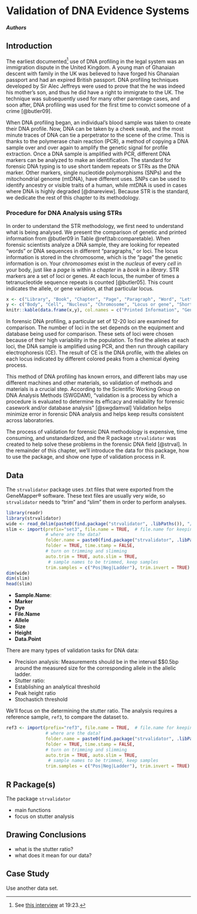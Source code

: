 # Validation of DNA Evidence Systems {#dnaval}

#### *Authors* {-}

## Introduction

The earliest documented^[See [this interview](https://www.bbc.co.uk/sounds/play/b008fcdz) at 19:23.] use of DNA profiling in the legal system was an immigration dispute in the United Kingdom. A young man of Ghanaian descent with family in the UK was believed to have forged his Ghanaian passport and had an expired British passport. DNA profiling techniques developed by Sir Alec Jeffreys were used to prove that the he was indeed his mother's son, and thus he did have a right to immigrate to the UK. The technique was subsequently used for many other parentage cases, and soon after, DNA profiling was used for the first time to convict someone of a crime [@butler09].

When DNA profiling began, an individual's blood sample was taken to create their DNA profile. Now, DNA can be taken by a cheek swab, and the most minute traces of DNA can tie a perpetrator to the scene of the crime. This is thanks to the polymerase chain reaction (PCR), a method of copying a DNA sample over and over again to amplify the genetic signal for profile extraction. Once a DNA sample is amplified with PCR, different DNA markers can be analyzed to make an identification. The standard for forensic DNA typing is to use short tandem repeats or STRs as the DNA marker. Other markers, single nucleotide polymorphisms (SNPs) and the mitochondrial genome (mtDNA), have different uses. SNPs can be used to identify ancestry or visible traits of a human, while mtDNA is used in cases where DNA is highly degraded [@dnareview]. Because STR is the standard, we dedicate the rest of this chapter to its methodology. 

### Procedure for DNA Analysis using STRs

In order to understand the STR methodology, we first need to understand what is being analysed. We present the comparison of genetic and printed information from @butler09 in Table \@ref(tab:comparetable). When forensic scientists analyze a DNA sample, they are looking for repeated "words" or DNA sequences in different "paragraphs," or loci. The locus information is stored in the chromosome, which is the "page" the genetic information is on. Your *chromosomes* exist in the *nucleus* of every *cell* in your body, just like a *page* is within a *chapter* in a *book* in a *library*.  STR markers are a set of loci or genes. At each locus, the number of times a tetranucleotide sequence repeats is counted [@butler05]. This count indicates the allele, or gene variation, at that particular locus. 

```r
x <- c("Library", "Book", "Chapter", "Page", "Paragraph", "Word", "Letter")
y <- c("Body", "Cell", "Nucleus", "Chromosome", "Locus or gene", "Short DNA sequence", "DNA nucleotide")
knitr::kable(data.frame(x,y), col.names = c("Printed Information", "Genetic Information"), caption = "Recreation of Table 2.1 from @butler09")
```

In forensic DNA profiling, a particular set of 12-20 loci are examined for comparison. The number of loci in the set depends on the equipment and database being used for comparison.  These sets of loci were chosen because of their high variability in the population. To find the alleles at each loci, the DNA sample is amplified using PCR, and then run through capillary electrophoresis (CE). The result of CE is the DNA profile, with the alleles on each locus indicated by different colored peaks from a chemical dyeing process. 

This method of DNA profiling has known errors, and different labs may use different machines and other materials, so validation of methods and materials is a crucial step. According to the Scientific Working Group on DNA Analysis Methods (SWGDAM), "validation is a process by which a procedure is evaluated to determine its efficacy and reliability for forensic casework and/or database analysis" [@swgdamval] Validation helps minimize error in forensic DNA analysis and helps keep results consistent across laboratories. 

The process of validation for forensic DNA methodology is expensive, time consuming, and unstandardized, and the R package `strvalidator` was created to help solve these problems in the forensic DNA field [@strval]. In the remainder of this chapter, we'll introduce the data for this package, how to use the package, and show one type of validation process in R. 


## Data 

The `strvalidator` package uses .txt files that were exported from the GeneMapper® software. These text files are usually very wide, so `strvalidator` needs to "trim" and "slim" them in order to perform analyses. 

```r
library(readr)
library(strvalidator)
wide <- read_delim(paste0(find.package("strvalidator", .libPaths()), "/extdata/", "set3.txt"), delim = "\t")
slim <- import(prefix="set3", file.name = TRUE,  # file.name for keeping the file name set3.txt
               # where are the data? 
               folder.name = paste0(find.package("strvalidator", .libPaths()), "/extdata"),
               folder = TRUE, time.stamp = FALSE,
               # turn on trimming and slimming
               auto.trim = TRUE, auto.slim = TRUE,  
                # sample names to be trimmed, keep samples 
               trim.samples = c("Pos|Neg|Ladder"), trim.invert = TRUE) 
dim(wide)
dim(slim)
head(slim)
```

- **Sample.Name**: 
- **Marker**
- **Dye**
- **File.Name**
- **Allele**
- **Size**
- **Height**
- **Data.Point**

There are many types of validation tasks for DNA data:

- Precision analysis: Measurements should be in the interval $\pm$0.5bp around the measured size for the corresponding allele in the allelic ladder.
- Stutter ratio: 
- Establishing an analytical threshold 
- Peak height ratio
- Stochastich threshold

We'll focus on the determining the stutter ratio. The analysis requires a reference sample, `ref3`, to compare the dataset to.  

```r
ref3 <- import(prefix="ref3", file.name = TRUE,  # file.name for keeping the file name set3.txt
               # where are the data? 
               folder.name = paste0(find.package("strvalidator", .libPaths()), "/extdata"),
               folder = TRUE, time.stamp = FALSE,
               # turn on trimming and slimming
               auto.trim = TRUE, auto.slim = TRUE,  
                # sample names to be trimmed, keep samples 
               trim.samples = c("Pos|Neg|Ladder"), trim.invert = TRUE) 
```


## R Package(s)


The package `strvalidator` 

- main functions 
- focus on stutter analysis 

## Drawing Conclusions

- what is the stutter ratio? 
- what does it mean for our data? 

## Case Study

Use another data set.
